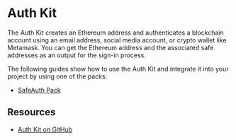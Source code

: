 
# Auth Kit

The Auth Kit creates an Ethereum address and authenticates a blockchain account using an email address, social media account, or crypto wallet like Metamask. You can get the Ethereum address and the associated safe addresses as an output for the sign-in process.

<Grid item mt={3}>
  <CustomCard
    title={'@safe-global/auth-kit'}
    description={''}
    url={'https://www.npmjs.com/package/@safe-global/auth-kit'}
  />
</Grid>

The following guides show how to use the Auth Kit and integrate it into your project by using one of the packs:

- [SafeAuth Pack](./auth-kit/guides/safe-auth.md)

## Resources

- [Auth Kit on GitHub](https://github.com/safe-global/safe-core-sdk/tree/main/packages/auth-kit)

